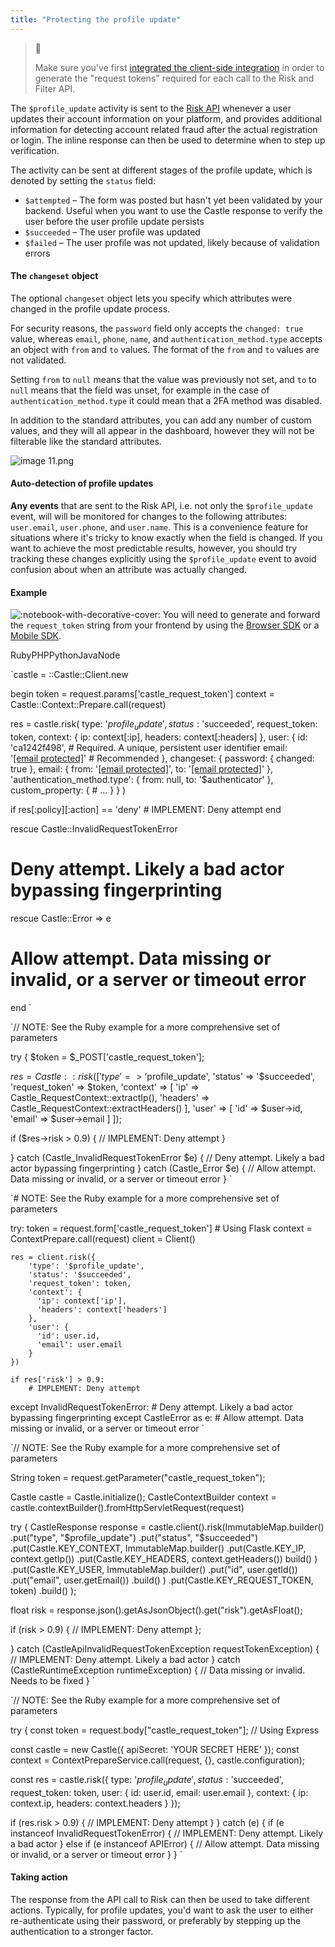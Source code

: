 ```yaml
---
title: "Protecting the profile update"
---
```


> 🚧
> 
> Make sure you've first [integrated the client-side integration](/docs/a-full-integration#client-side-integration) in order to generate the "request tokens" required for each call to the Risk and Filter API.

The `$profile_update` activity is sent to the [Risk API](https://reference.castle.io/#operation/risk) whenever a user updates their account information on your platform, and provides additional information for detecting account related fraud after the actual registration or login. The inline response can then be used to determine when to step up verification.

The activity can be sent at different stages of the profile update, which is denoted by setting the `status` field:

* `$attempted` – The form was posted but hasn't yet been validated by your backend. Useful when you want to use the Castle response to verify the user before the user profile update persists
* `$succeeded` – The user profile was updated
* `$failed` – The user profile was not updated, likely because of validation errors

#### The `changeset` object

The optional `changeset` object lets you specify which attributes were changed in the profile update process.

For security reasons, the `password` field only accepts the `changed: true` value, whereas `email`, `phone`, `name`, and `authentication_method.type` accepts an object with `from` and `to` values. The format of the `from` and `to` values are not validated.

Setting `from` to `null` means that the value was previously not set, and `to` to `null` means that the field was unset, for example in the case of `authentication_method.type` it could mean that a 2FA method was disabled.

In addition to the standard attributes, you can add any number of custom values, and they will all appear in the dashboard, however they will not be filterable like the standard attributes.

![](/images/290cd51-image_11.png "image 11.png")

#### Auto-detection of profile updates

**Any events** that are sent to the Risk API, i.e. not only the `$profile_update` event, will will be monitored for changes to the following attributes: `user.email`, `user.phone`, and `user.name`. This is a convenience feature for situations where it's tricky to know exactly when the field is changed. If you want to achieve the most predictable results, however, you should try tracking these changes explicitly using the `$profile_update` event to avoid confusion about when an attribute was actually changed.

#### Example

![:notebook-with-decorative-cover:](/images/notebook-with-decorative-cover.png ":notebook-with-decorative-cover:") You will need to generate and forward the `request_token` string from your frontend by using the [Browser SDK](/docs/sdk-browser) or a [Mobile SDK](/docs/sdk-mobile).

RubyPHPPythonJavaNode

`castle = ::Castle::Client.new

begin
  token = request.params['castle_request_token']
  context = Castle::Context::Prepare.call(request)

  res = castle.risk(
    type: '$profile_update',
    status: '$succeeded',
    request_token: token,
    context: {
      ip: context[:ip],
      headers: context[:headers]
    },
    user: {
      id: 'ca1242f498', # Required. A unique, persistent user identifier
      email: '[[email protected]](/cdn-cgi/l/email-protection)' # Recommended
    },
    changeset: {
      password: { changed: true },
      email: {
        from: '[[email protected]](/cdn-cgi/l/email-protection)',
        to: '[[email protected]](/cdn-cgi/l/email-protection)'
      },
      'authentication_method.type': {
        from: null,
        to: '$authenticator'
      },
      custom_property: {
        # ...
      }
    }
  )

  if res[:policy][:action] == 'deny'
    # IMPLEMENT: Deny attempt
  end

rescue Castle::InvalidRequestTokenError
  # Deny attempt. Likely a bad actor bypassing fingerprinting
rescue Castle::Error => e
  # Allow attempt. Data missing or invalid, or a server or timeout error
end
`

`// NOTE: See the Ruby example for a more comprehensive set of parameters

try {
  $token = $_POST['castle_request_token'];

  $res = Castle::risk([
    'type' => '$profile_update',
    'status' => '$succeeded',
    'request_token' => $token,
    'context' => [
      'ip' => Castle_RequestContext::extractIp(),
      'headers' => Castle_RequestContext::extractHeaders()
    ],
    'user' => [
      'id' => $user->id,
      'email' => $user->email
    ]
  ]);

  if ($res->risk > 0.9) {
    // IMPLEMENT: Deny attempt
  }

} catch (Castle_InvalidRequestTokenError $e) {
  // Deny attempt. Likely a bad actor bypassing fingerprinting
} catch (Castle_Error $e) {
  // Allow attempt. Data missing or invalid, or a server or timeout error
}
`

`# NOTE: See the Ruby example for a more comprehensive set of parameters

try:
    token = request.form['castle_request_token'] # Using Flask
    context = ContextPrepare.call(request)
    client = Client()

    res = client.risk({
        'type': '$profile_update',
        'status': '$succeeded',
        'request_token': token,
        'context': {
          'ip': context['ip'],
          'headers': context['headers']
        },
        'user': {
          'id': user.id,
          'email': user.email
        }
    })

    if res['risk'] > 0.9:
        # IMPLEMENT: Deny attempt

except InvalidRequestTokenError:
    # Deny attempt. Likely a bad actor bypassing fingerprinting
except CastleError as e:
    # Allow attempt. Data missing or invalid, or a server or timeout error
`

`// NOTE: See the Ruby example for a more comprehensive set of parameters

String token = request.getParameter("castle_request_token");

Castle castle = Castle.initialize();
CastleContextBuilder context = castle.contextBuilder().fromHttpServletRequest(request)

try {
  CastleResponse response = castle.client().risk(ImmutableMap.builder()
    .put("type", "$profile_update")
    .put("status", "$succeeded")
    .put(Castle.KEY_CONTEXT, ImmutableMap.builder()
      .put(Castle.KEY_IP, context.getIp())
      .put(Castle.KEY_HEADERS, context.getHeaders())
      build()
    )
    .put(Castle.KEY_USER, ImmutableMap.builder()
      .put("id", user.getId())
      .put("email", user.getEmail())
      .build()
    )
    .put(Castle.KEY_REQUEST_TOKEN, token)
    .build()
  );
  
  float risk = response.json().getAsJsonObject().get("risk").getAsFloat();

  if (risk > 0.9) {
    // IMPLEMENT: Deny attempt
  };
  
} catch (CastleApiInvalidRequestTokenException requestTokenException) {
    // IMPLEMENT: Deny attempt. Likely a bad actor
} catch (CastleRuntimeException runtimeException) {
    // Data missing or invalid. Needs to be fixed
}
`

`// NOTE: See the Ruby example for a more comprehensive set of parameters

try {
  const token = request.body["castle_request_token"]; // Using Express

  const castle = new Castle({ apiSecret: 'YOUR SECRET HERE' });
  const context = ContextPrepareService.call(request, {}, castle.configuration);

  const res = castle.risk({
    type: '$profile_update',
    status: '$succeeded',
    request_token: token,
    user: {
      id: user.id,
      email: user.email
    },
    context: {
      ip: context.ip,
      headers: context.headers
    }
  });

  if (res.risk > 0.9) {
    // IMPLEMENT: Deny attempt
  }
} catch (e) {
  if (e instanceof InvalidRequestTokenError) {
     // IMPLEMENT: Deny attempt. Likely a bad actor
  } else if (e instanceof APIError) {
     // Allow attempt. Data missing or invalid, or a server or timeout error
  }
}
`

#### Taking action

The response from the API call to Risk can then be used to take different actions. Typically, for profile updates, you'd want to ask the user to either re-authenticate using their password, or preferably by stepping up the authentication to a stronger factor.